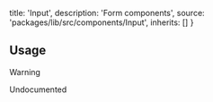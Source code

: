 
  title: 'Input',
  description: 'Form components',
  source: 'packages/lib/src/components/Input',
  inherits: []
}

## Usage

> [!WARNING]
> Undocumented
